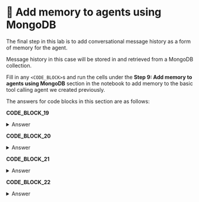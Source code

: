 # 👐 Add memory to agents using MongoDB

The final step in this lab is to add conversational message history as a form of memory for the agent. 

Message history in this case will be stored in and retrieved from a MongoDB collection.

Fill in any `<CODE_BLOCK>`s and run the cells under the **Step 9: Add memory to agents using MongoDB** section in the notebook to add memory to the basic tool calling agent we created previously.

The answers for code blocks in this section are as follows:

**CODE_BLOCK_19**

<details>
<summary>Answer</summary>
<div>
```python
return MongoDBChatMessageHistory(
    MONGODB_URI, session_id, database_name=DB_NAME, collection_name="history"
)
```
</div>
</details>

**CODE_BLOCK_20**

<details>
<summary>Answer</summary>
<div>
```python
MessagesPlaceholder("chat_history")
```
</div>
</details>

**CODE_BLOCK_21**

<details>
<summary>Answer</summary>
<div>
```python
RunnableWithMessageHistory(
    agent_executor,
    get_message_history,
    input_messages_key="input",
    history_messages_key="chat_history",
)
```
</div>
</details>

**CODE_BLOCK_22**

<details>
<summary>Answer</summary>
<div>
```python
agent_with_chat_history.invoke(
    {"input": "What is the title of the first paper you found?"},
    config={"configurable": {"session_id": "my-session"}},
)
```
</div>
</details>

